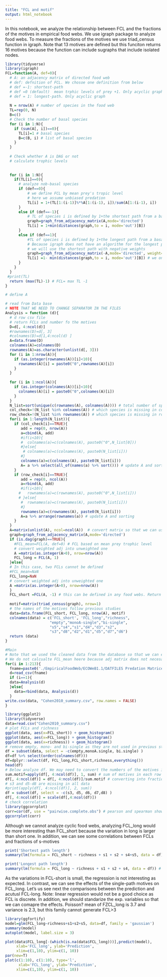 ```yaml
---
title: "FCL and motif"
output: html_notebook
---
```


In this notebook, we analyze the relationship between FCL and the fractions of the motives in empirical food webs.
We use igraph package to analyze food webs.
To measure the fractions of the motives we use triad_census function in igraph.
Note that 13 motives are defined but this funciton returns 16 motives because 
the function can include sugraphs that include isolated nodes.

```r
library(tidyverse)
library(igraph)
FCL=function(A, def=0){
  # A: an adjacency matrix of directed food web
  # def: defnition of FCL. We chosoe one definition from below
  # def =-1: shortest-path
  # def =0 (default)  mean trphic levels of prey +1. Only acyclic graph
  # def = 1: longest-path. Only acyclic graph
  
  N = nrow(A) # number of species in the food web
  TL=rep(0, N)
  B=c()
  # Check the number of basal species
  for (i in 1:N){
    if (sum(A[, i])==0){
      TL[i]=1 # basal species
      B=c(B, i) # list of basal species
    }
  }
  
  # Check whether A is DAG or not
  # calculate trophic levels 
  
  
  for (i in 1:N){
    if(TL[i]==0){
      # analyze nob-basal species
      if (def==0){
          # we define FCL by mean prey's tropic level
          # here we assume unbiased predation
          TL[i] = 1+(TL[1:(i-1)]%*%A[1:(i-1), i])/sum(A[1:(i-1), i])
      }
      else if (def==-1){
          # TL of species i is defined by 1+the shortest path from a basal species
          graph=graph_from_adjacency_matrix(A,mode='directed')
          TL[i] = 1+min(distances(graph,to = i, mode='out')[B]) 
      }
      else if (def==1){
          #TL of species i is defined by 1+the longest path from a basal species
          # Because igraph does not have an algorithm for the longest path
          # we will use the shortest path with negative weights
          graph=graph_from_adjacency_matrix(-A,mode='directed', weight=TRUE)
          TL[i] =1- min(distances(graph,to = i, mode='out')[B]) # we only care distances from basal species to species i
      }
    }
  }
 #print(TL)
  return (max(TL)-1) # FCL= max TL -1
}
```

```r
# define A 

# read from Data base
# NOTE THAT WE NEED TO CHANGE SEPARATOR IN THE FILES
Analysis = function (d){
  # d row csv file
  # return FCLs and number fo the motives
  D=d[, 4:ncol(d)]
  #rownames(D)=d[, 3]
  #colnames(D)=d[1,4:ncol(d) ]
  A=data.frame(D)
  colnames(A)=colnames(D)
  rownames(A)=as.character(unlist(d[, 3]))
  for (i in 1:nrow(A)){
    if (as.integer(rownames(A))[i]<10){
      rownames(A)[i] = paste0("0",rownames(A)[i])
    }
  }
  
  for (i in 1:ncol(A)){
    if (as.integer(colnames(A))[i]<10){
      colnames(A)[i] = paste0("0",colnames(A)[i])
    }
  }
  N_list=sort(unique(c(rownames(A), colnames(A)))) # total number of species in the food web
  col_check=!(N_list %in% colnames(A)) # which species is missing in columns?
  row_check=!(N_list %in% rownames(A)) # which species is missing in rows?
  for(i in 1:length(N_list)){
    if (col_check[i]==TRUE){
       add = rep(0, nrow(A))
       a=cbind(A, add)
       #if(i<10){
       #  colnames(a)=c(colnames(A), paste0("0",N_list[0]))
       #}else{
        # colnames(a)=c(colnames(A), paste0(N_list[i]))
       #}
       colnames(a)=c(colnames(A), paste0(N_list[i]))
       A= a %>% select(all_of(names(a) %>% sort())) # update A and sorting
    }
    if (row_check[i]==TRUE){
       add = rep(0, ncol(A))
       a=rbind(A, add)
       #if(i<10){
      #   rownames(a)=c(rownames(A), paste0("0",N_list[i]))
      # }else{
       #  rownames(a)=c(rownames(A), paste0(N_list[i]))
       #}
       rownames(a)=c(rownames(A), paste0(N_list[i]))
       A=a %>% arrange(rownames(a)) # update A and sorting
    }
  } 
  A=matrix(unlist(A), ncol=ncol(A))  # convert matrix so that we can use it in igraph
  graph=graph_from_adjacency_matrix(A,mode='directed')
  if (is.dag(graph)==TRUE){
    #FCL_mean=FCL(A, def=0) # FCL based on mean prey trophic level
    # convert weighted adj into unweighted one
    A =matrix(as.integer(A>0), nrow=nrow(A))
    FCL_long = FCL(A, 1)
  }else{
  # In this case, two FCLs cannot be defined
  #FCL_mean=NaN
  FCL_long=NaN
  # convert weighted adj into unweighted one
  A =matrix(as.integer(A>0), nrow=nrow(A))
  }
  FCL_short =FCL(A, -1) # this can be defined in any food webs. Return Inf without basal species
  
  motif=matrix(triad_census(graph), nrow=1)
  # the names of the motives follow previous studies
  data=data.frame(FCL_short, FCL_long, nrow(A), motif)
  colnames(data) = c('FCL_short', 'FCL_long',"richness", 
                    "empty","monoA-single","bi-single",
                    "s5","s4","s1","d4","d3","s2",
                    "s3","d8","d2","d1","d5","d7","d6")
  return (data)
}

```
```r
#Main
# Note that we used the cleaned data from the database so that we can easily analyze them in R
# We do not calcualte FCL_mean heere because adj matrix does not necesarily upper-triangular although it is DAG.
for(i in 1:213){
  fname=paste0('./EmpiricalFoodWeb/ECOWeB1.1/DATFILES Predation Matrices/WEB',i,'.DAT')
  d=read_csv(fname)
  if (i==1){
  data=Analysis(d)
  }else{
    data=rbind(data, Analysis(d))
  }
write.csv(data, "Cohen2010_summary.csv", row.names = FALSE)
}
```

```r
library(ggplot2)
library(tidyverse)
data=read.csv("Cohen2010_summary.csv")
# plot FCLs and richness
ggplot(data, aes(x=FCL_short)) + geom_histogram()
ggplot(data, aes(x=FCL_long)) + geom_histogram()
ggplot(data, aes(x=richness)) + geom_histogram()
# remove empty, mono- and bi-single as they are not used in previous studies
df = subset(data, select = -c(empty,monoA.single, bi.single) )
df=df %>% select(order(colnames(df)))
df=dplyr::select(df, FCL_long,FCL_short,richness,everything())
head(df)
# Below analyze df. We may need to convert the numbers of the motives into their fractions
sum.motif=apply(df[, 4:ncol(df)], 1, sum) # sum of motives in each row
df[, 4:ncol(df)] = df[, 4:ncol(df)]/sum.motif # converting into fractions of motives
# s3 and d5-d8 are missing in all data
#print(apply(df[, 4:ncol(df)], 2, sum))
df = subset(df, select = -c(s3, d5, d6, d7,d8) )
df[, 4:ncol(df)] = scale(df[,4:ncol(df)])
# check correlation
library(ggcorrplot)
corr=cor(df, use = "pairwise.complete.obs") # pearson and spearman show similar results
ggcorrplot(corr)
```

Although we cannot analyze cyclic food webs, analyzing FCL_long would be more interesting than FCL_short because the variation in long is larger than short one. In addition, we can see some correlations between FCLs and fractions of s-motives

```r
print('Shortest path length')
summary(lm(formula = FCL_short ~ richness + s1 + s2 + s4+s5, data = df)) # we use ds as intercept

print('Longest path length')
summary(lm(formula = FCL_long ~ richness + s1 + s2 + s4, data = df)) # we use s5 as intercept
``` 
As the variations in FCL-short is small, the regression is not interesting as expected. In contrast, we can see the effects of the single-path motives on FCL_long. Let's us see next the comparisons between the prediction and acutusl FCL-long.
Note: linear regression would not be a good choice as FCL is discrete.
In addition, we should standarize the exp. variables  so that we can comapre the effects. Poisson? mean of FZCL_long is 3.7 and variance is 2.3, but this family cannot generate FCL>3

```r
library(ggfortify)
model=glm(FCL_long~richness+s1+s2+s5, data=df, family = 'gaussian')
summary(model)
autoplot(model, label.size = 3)

plot(data$FCL_long[-(which(is.na(data$FCL_long)))],predict(model), 
     xlab='FCL_long', ylab='Prediction',
     xlim=c(1,10), ylim=c(1, 10))
par(new=T)
plot(c(1:10), c(1:10), type='l', 
      xlab='FCL_long', ylab='Prediction',
     xlim=c(1,10), ylim=c(1, 10))
```

